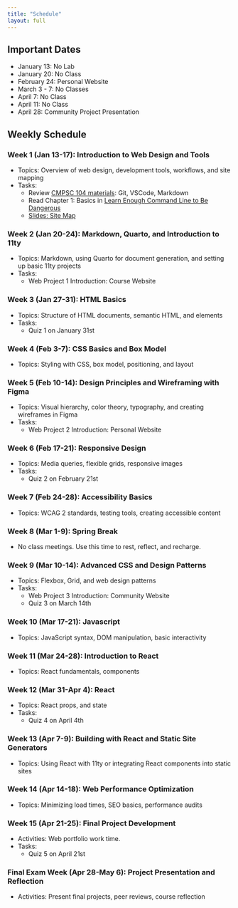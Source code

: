 ```yaml
---
title: "Schedule"
layout: full
---
```


## Important Dates

- January 13: No Lab
- January 20: No Class
- February 24: Personal Website
- March 3 - 7: No Classes
- April 7: No Class
- April 11: No Class
- April 28: Community Project Presentation

## Weekly Schedule

### Week 1 (Jan 13-17): Introduction to Web Design and Tools  
- Topics: Overview of web design, development tools, workflows, and site mapping  
- Tasks:  
  - Review [CMPSC 104 materials](https://github.com/allegheny-college-cmpsc-104-Fall-2024/classDocs/tree/main/lessons): Git, VSCode, Markdown
  - Read Chapter 1: Basics in [Learn Enough Command Line to Be Dangerous](https://www.learnenough.com/command-line-tutorial)  
  - [Slides: Site Map](week1/index.qmd)

### Week 2 (Jan 20-24): Markdown, Quarto, and Introduction to 11ty  
- Topics: Markdown, using Quarto for document generation, and setting up basic 11ty projects  
- Tasks:  
  - Web Project 1 Introduction: Course Website 

### Week 3 (Jan 27-31): HTML Basics  
- Topics: Structure of HTML documents, semantic HTML, and elements  
- Tasks:  
  - Quiz 1 on January 31st

### Week 4 (Feb 3-7): CSS Basics and Box Model  
- Topics: Styling with CSS, box model, positioning, and layout  

### Week 5 (Feb 10-14): Design Principles and Wireframing with Figma  
- Topics: Visual hierarchy, color theory, typography, and creating wireframes in Figma  
- Tasks:  
  - Web Project 2 Introduction: Personal Website 

### Week 6 (Feb 17-21): Responsive Design  
- Topics: Media queries, flexible grids, responsive images 
- Tasks:  
  - Quiz 2 on February 21st 

### Week 7 (Feb 24-28): Accessibility Basics  
- Topics: WCAG 2 standards, testing tools, creating accessible content  

### Week 8 (Mar 1-9): Spring Break
- No class meetings. Use this time to rest, reflect, and recharge.

### Week 9 (Mar 10-14): Advanced CSS and Design Patterns   
- Topics: Flexbox, Grid, and web design patterns  
- Tasks:  
  - Web Project 3 Introduction: Community Website 
  - Quiz 3 on March 14th 

### Week 10 (Mar 17-21): Javascript  
- Topics: JavaScript syntax, DOM manipulation, basic interactivity  

### Week 11 (Mar 24-28): Introduction to React 
- Topics: React fundamentals, components   

### Week 12 (Mar 31-Apr 4): React  
- Topics: React props, and state  
- Tasks:  
  - Quiz 4 on April 4th

### Week 13 (Apr 7-9): Building with React and Static Site Generators  
- Topics: Using React with 11ty or integrating React components into static sites  

### Week 14 (Apr 14-18): Web Performance Optimization  
- Topics: Minimizing load times, SEO basics, performance audits  

### Week 15 (Apr 21-25): Final Project Development  
- Activities: Web portfolio work time.
- Tasks:  
  - Quiz 5 on April 21st

### Final Exam Week (Apr 28-May 6): Project Presentation and Reflection  
- Activities: Present final projects, peer reviews, course reflection
